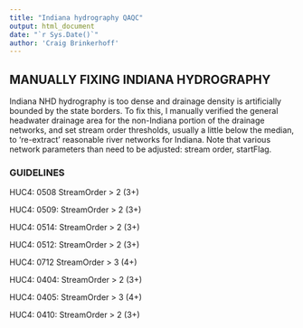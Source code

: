 ---
title: "Indiana hydrography QAQC"
output: html_document
date: "`r Sys.Date()`"
author: 'Craig Brinkerhoff'
---

## MANUALLY FIXING INDIANA HYDROGRAPHY
Indiana NHD hydrography is too dense and drainage density is artificially bounded by the state borders. To fix this, I manually verified the general headwater drainage area for the non-Indiana portion of the drainage networks, and set stream order thresholds, usually a little below the median, to 're-extract' reasonable river networks for Indiana. Note that various network parameters than need to be adjusted: stream order, startFlag.

### GUIDELINES
HUC4: 0508
 StreamOrder > 2 (3+)

HUC4: 0509:
 StreamOrder > 2 (3+)

HUC4: 0514:
 StreamOrder > 2 (3+)

HUC4: 0512:
 StreamOrder > 2 (3+)

HUC4: 0712
 StreamOrder > 3 (4+)

HUC4: 0404:
 StreamOrder > 2 (3+)

HUC4: 0405:
 StreamOrder > 3 (4+)

HUC4: 0410:
 StreamOrder > 2 (3+)